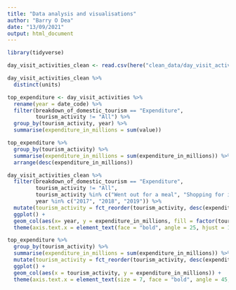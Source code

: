 ```yaml
---
title: "Data analysis and visualisations"
author: "Barry O Dea"
date: "13/09/2021"
output: html_document
---
```


```r
library(tidyverse)
```

```r
day_visit_activities_clean <- read.csv(here("clean_data/day_visit_activities_clean.csv"))

day_visit_activities_clean %>% 
  distinct(units)
```
```r
top_expenditure <- day_visit_activities %>% 
  rename(year = date_code) %>% 
  filter(breakdown_of_domestic_tourism == "Expenditure",
         tourism_activity != "All") %>% 
  group_by(tourism_activity, year) %>% 
  summarise(expenditure_in_millions = sum(value))

top_expenditure %>% 
  group_by(tourism_activity) %>% 
  summarise(expenditure_in_millions = sum(expenditure_in_millions)) %>% 
  arrange(desc(expenditure_in_millions))

```



```r
day_visit_activities_clean %>% 
  filter(breakdown_of_domestic_tourism == "Expenditure",
         tourism_activity != "All",
         tourism_activity %in% c("Went out for a meal", "Shopping for items that you do not regularly buy", "Visited friends or family for leisure", "Night out to a bar, pub and/or club", "Night out to a bar, pub and/or club", "Outdoor leisure activities e.g. walking, golf"), 
         year %in% c("2017", "2018", "2019")) %>% 
  mutate(tourism_activity = fct_reorder(tourism_activity, desc(expenditure_in_millions))) %>% 
  ggplot() +
  geom_col(aes(x= year, y = expenditure_in_millions, fill = factor(tourism_activity)), position = "dodge", colour = "white") +
  theme(axis.text.x = element_text(face = "bold", angle = 25, hjust = 1, vjust = 1))
```

```r
top_expenditure %>% 
  group_by(tourism_activity) %>% 
  summarise(expenditure_in_millions = sum(expenditure_in_millions)) %>% 
  mutate(tourism_activity = fct_reorder(tourism_activity, desc(expenditure_in_millions))) %>% 
  ggplot() + 
  geom_col(aes(x = tourism_activity, y = expenditure_in_millions)) +
  theme(axis.text.x = element_text(size = 7, face = "bold", angle = 45, hjust = 1, vjust = 1))
```

